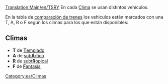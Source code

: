 [[Translation:Main/en/TSRY]]
En cada [[Main/es/Clima|Clima]] se usan distintos vehículos.

En la tabla de [[Main/es/Comparación de trenes|comparación de trenes]] los vehiculos están marcados con una T, A, R o F según los climas para los que están disponibles:

==Climas==

*'''T''' de [[Main/en/Clima/Es#Templado|'''T'''emplado]]
*'''A''' de [[Main/en/Clima/Es#Subártico|sub'''Á'''rtico]]
*'''R''' de [[Main/en/Clima/Es#Subtropical|subt'''R'''opical]]
*'''F''' de [[Main/en/Clima/Es#Fantasía|'''F'''antasía]]

[[Category:es/Climas]]